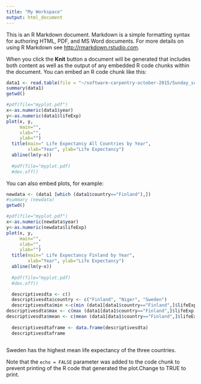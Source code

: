 ```yaml
---
title: "My Workspace"
output: html_document
---
```


This is an R Markdown document. Markdown is a simple formatting syntax for authoring HTML, PDF, and MS Word documents. For more details on using R Markdown see <http://rmarkdown.rstudio.com>.

When you click the **Knit** button a document will be generated that includes both content as well as the output of any embedded R code chunks within the document. You can embed an R code chunk like this:

```r
data1 <- read.table(file = "~/software-carpentry-october-2015/Sunday_scripts/output/combined_gapMinder.tsv", header = T)
summary(data1)
getwd()

#pdf(file="myplot.pdf")
x<-as.numeric(data1$year)
y<-as.numeric(data1$lifeExp)
plot(x, y,
     main="",
     xlab="",
     ylab="")
  title(main=" Life Expectancy All Countries by Year",
        xlab="Year", ylab="Life Expectancy")
  abline(lm(y~x))
  
  #pdf(file="myplot.pdf)
  #dev.off()
```

You can also embed plots, for example:

```r

newdata <- (data1 [which (data1$country=="Finland"),])
#summary (newdata)
getwd()

#pdf(file="myplot.pdf")
x<-as.numeric(newdata$year)
y<-as.numeric(newdata$lifeExp)
plot(x, y,
     main="",
     xlab="",
     ylab="")
  title(main=" Life Expectancy Finland by Year",
        xlab="Year", ylab="Life Expectancy")
  abline(lm(y~x))
  
  #pdf(file="myplot.pdf)
  #dev.off()

```

```r
  descriptivesdta <- c()
  descriptivesdta$country <- c("Finland", "Niger", "Sweden")
  descriptivesdta$min <-c(min (data1[data1$country=="Finland",]$lifeExp), min(data1[data1$country=="Niger",]$lifeExp), min(data1[data1$country=="Sweden",]$lifeExp))
descriptivesdta$max <- c(max (data1[data1$country=="Finland",]$lifeExp), max(data1[data1$country=="Niger",]$lifeExp), max(data1[data1$country=="Sweden",]$lifeExp))
descriptivesdta$mean <- c(mean (data1[data1$country=="Finland",]$lifeExp), mean(data1[data1$country=="Niger",]$lifeExp), mean(data1[data1$country=="Sweden",]$lifeExp))
  
  descriptivesdtaframe <- data.frame(descriptivesdta)
  descriptivesdtaframe
  
```
Sweden has the highest mean life expectancy of the three countries. 

Note that the `echo = FALSE` parameter was added to the code chunk to prevent printing of the R code that generated the plot.Change to TRUE to print. 
